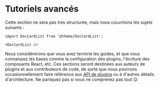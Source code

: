 # Tutoriels avancés

Cette section ne sera pas très structurée, mais nous couvrirons les sujets suivants :

```mdx-code-block
import DocCardList from '@theme/DocCardList';

<DocCardList />
```

Nous considérerons que vous avez terminé les guides, et que vous connaissez les bases comme la configuration des plugins, l'écriture des composants React, etc. Ces sections seront destinées aux auteurs de plugins et aux contributeurs de code, de sorte que nous pourrons occasionnellement faire référence aux [API de plugins](../api/plugin-methods/README.mdx) ou à d'autres détails d'architecture. Ne paniquez pas si vous ne comprenez pas tout 😉
